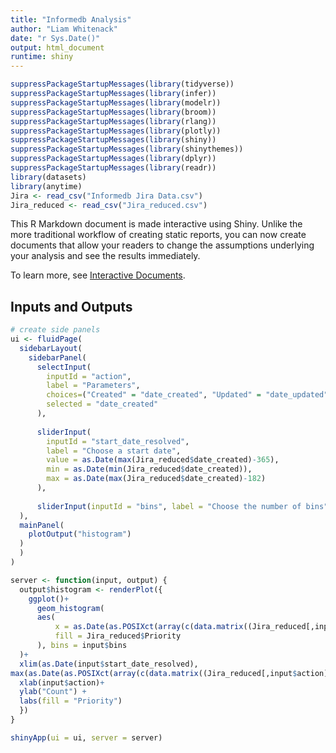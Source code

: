 ```yaml
---
title: "Informedb Analysis"
author: "Liam Whitenack"
date: "r Sys.Date()"
output: html_document
runtime: shiny
---
```


```r
suppressPackageStartupMessages(library(tidyverse))
suppressPackageStartupMessages(library(infer))
suppressPackageStartupMessages(library(modelr))
suppressPackageStartupMessages(library(broom))
suppressPackageStartupMessages(library(rlang))
suppressPackageStartupMessages(library(plotly))
suppressPackageStartupMessages(library(shiny))
suppressPackageStartupMessages(library(shinythemes))
suppressPackageStartupMessages(library(dplyr))
suppressPackageStartupMessages(library(readr))
library(datasets)
library(anytime)
Jira <- read_csv("Informedb Jira Data.csv")
Jira_reduced <- read_csv("Jira_reduced.csv")
```

This R Markdown document is made interactive using Shiny. Unlike the more traditional workflow of creating static reports, you can now create documents that allow your readers to change the assumptions underlying your analysis and see the results immediately. 

To learn more, see [Interactive Documents](http://rmarkdown.rstudio.com/authoring_shiny.html).


## Inputs and Outputs
```r
# create side panels
ui <- fluidPage(
  sidebarLayout(
    sidebarPanel(
      selectInput(
        inputId = "action",
        label = "Parameters",
        choices=("Created" = "date_created", "Updated" = "date_updated", "Resolved" = "date_resolved"),
        selected = "date_created"
      ),
      
      sliderInput(
        inputId = "start_date_resolved", 
        label = "Choose a start date", 
        value = as.Date(max(Jira_reduced$date_created)-365), 
        min = as.Date(min(Jira_reduced$date_created)), 
        max = as.Date(max(Jira_reduced$date_created)-182)
      ),
      
      sliderInput(inputId = "bins", label = "Choose the number of bins", value = 12, min = 6, max = 60, step = 6),
  ),
  mainPanel(
    plotOutput("histogram")
  )
  )
)

server <- function(input, output) {
  output$histogram <- renderPlot({
    ggplot()+
      geom_histogram(
      aes(
          x = as.Date(as.POSIXct(array(c(data.matrix((Jira_reduced[,input$action]))))*24*60*60, origin="1970-01-01")),
          fill = Jira_reduced$Priority
      ), bins = input$bins
  )+
  xlim(as.Date(input$start_date_resolved),
max(as.Date(as.POSIXct(array(c(data.matrix((Jira_reduced[,input$action]))))*24*60*60, origin="1970-01-01")))) +
  xlab(input$action)+
  ylab("Count") +
  labs(fill = "Priority")
  })
}

shinyApp(ui = ui, server = server)
```

